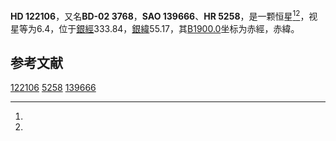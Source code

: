 {{Starbox begin
| name = HD 122106
}}
{{Starbox observe
| epoch = [[J2000.0|J2000.0]]
| constell = {{星座名待查}}<ref name=SIMBAD>{{cite web
 | url=http://simbad.u-strasbg.fr/simbad/sim-id?Ident=HR+5258
 | title=Pulsating variable Star
 | publisher=Centre de Données astronomiques de Strasbourg
 | work=SIMBAD
 | accessdate=2012-07-13
 | archive-date=2016-03-16
 | archive-url=https://web.archive.org/web/20160316164909/http://simbad.u-strasbg.fr/simbad/sim-id?Ident=HR+5258
 | dead-url=no
 }}</ref><ref name=DATA>{{cite web
 | url=http://vizier.u-strasbg.fr/viz-bin/VizieR-5?-out.add=.&-source=5050&-corr=PK=HR&-out.max=9999&HR=5258
 | title=VizieR Detailed Page
 | accessdate=2012-07-13
 | archive-date=2016-03-05
 | archive-url=https://web.archive.org/web/20160305222654/http://vizier.u-strasbg.fr/viz-bin/VizieR-5?-out.add=.&-source=5050&-corr=PK=HR&-out.max=9999&HR=5258
 | dead-url=no
 }}</ref>
| 星官 = 
| ra = {{RA|13|59|49.3}}<ref name=SIMBAD /><ref name=DATA />
| dec = {{DEC|-3|32|59}}<ref name=SIMBAD /><ref name=DATA />
| appmag_v = 6.4<ref name=SIMBAD /><ref name=DATA />
}}
{{Starbox character
| class = F8V<ref name=SIMBAD /><ref name=DATA />
| b-v = 0.49<ref name=SIMBAD /><ref name=DATA />
| u-b = 0.06<ref name=SIMBAD /><ref name=DATA />
| r-i = <ref name=SIMBAD /><ref name=DATA />
| variable = 
}}
{{Starbox astrometry
| radial_v = 0.06
| prop_mo_ra = -8
| parallax = 
| p_error = 
}}
{{Starbox catalog
| names =BD-02 3768，[[SAO星表|SAO]] 139666，[[HD星表|HD]] 122106，[[HR星表|HR]] 5258}}
{{Starbox reference |Simbad=HR+5258}}
{{Starbox end}}

'''HD 122106'''，又名'''BD-02 3768'''，'''SAO 139666'''、'''HR 5258'''，是一颗恒星<ref name=SIMBAD /><ref name=DATA />，视星等为6.4，位于[[銀道座標系|銀經]]333.84，[[銀道座標系|銀緯]]55.17，其[[B1900.0|B1900.0]]坐标为赤經{{RA|13|54|38.3}}，赤緯{{DEC|-3|55.17|45}}。

== 参考文献 ==
{{reflist}}

{{star-stub}}

[[Category:HD和HDE天體|122106]]
[[Category:HR天體|5258]]
[[Category:SAO天體|139666]]